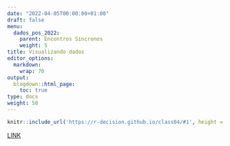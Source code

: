 ```yaml
---
date: "2022-04-05T00:00:00+01:00"
draft: false
menu:
  dados_pos_2022:
    parent: Encontros Síncronos
    weight: 5
title: Visualizando dados
editor_options: 
  markdown: 
    wrap: 70
output: 
  blogdown::html_page:
    toc: true
type: docs
weight: 50
---
```


```r
knitr::include_url('https://r-decision.github.io/class04/#1', height = "400px")
```

[LINK](https://r-decision.github.io/class04/#1)

